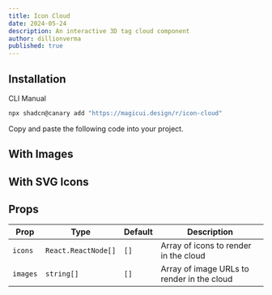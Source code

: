 ```yaml
---
title: Icon Cloud
date: 2024-05-24
description: An interactive 3D tag cloud component
author: dillionverma
published: true
---
```


<ComponentPreview name="icon-cloud-demo" />

## Installation

<Tabs defaultValue="cli">

<TabsList>
  <TabsTrigger value="cli">CLI</TabsTrigger>
  <TabsTrigger value="manual">Manual</TabsTrigger>
</TabsList>
<TabsContent value="cli">

```bash
npx shadcn@canary add "https://magicui.design/r/icon-cloud"
```

</TabsContent>

<TabsContent value="manual">

<Steps>

<Step>Copy and paste the following code into your project.</Step>

<ComponentSource name="icon-cloud" />

</Steps>

</TabsContent>

</Tabs>

## With Images

<ComponentPreview name="icon-cloud-demo-2" />

## With SVG Icons

<ComponentPreview name="icon-cloud-demo-3" />

## Props

| Prop     | Type                | Default | Description                                |
| -------- | ------------------- | ------- | ------------------------------------------ |
| `icons`  | `React.ReactNode[]` | `[]`    | Array of icons to render in the cloud      |
| `images` | `string[]`          | `[]`    | Array of image URLs to render in the cloud |
